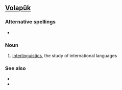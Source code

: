 ==[[Volapük]]==

===Alternative spellings===
*{{l|vo|bevuypuykav}}

===Noun===
{{infl|vo|noun}}

# [[interlinguistics]], the study of international languages

===See also===
*{{l|vo|volapuykav}}
*{{l|vo|volapükav}}